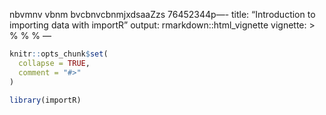   nbvmnv vbnm bvcbnvcbnmjxdsaaZzs 76452344p----
title: "Introduction to importing data with importR"
output: rmarkdown::html_vignette
vignette: >
  %\VignetteIndexEntry{Introduction to importing data with importR}
  %\VignetteEngine{knitr::rmarkdown}
  %\VignetteEncoding{UTF-8}
---

```r
knitr::opts_chunk$set(
  collapse = TRUE,
  comment = "#>"
)
```

```r
library(importR)
```
